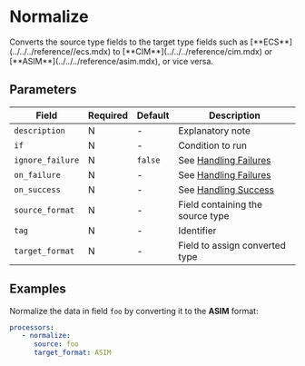 # Normalize

<Synopsis>
Converts the source type fields to the target type fields such as [**ECS**](../../../reference//ecs.mdx) to [**CIM**](../../../reference/cim.mdx) or [**ASIM**](../../../reference/asim.mdx), or vice versa.
</Synopsis>

## Parameters

|Field|Required|Default|Description|
|---|---|---|---|
|`description`|N|-|Explanatory note|
|`if`|N|-|Condition to run|
|`ignore_failure`|N|`false`|See [Handling Failures](../handling-failures.mdx)|
|`on_failure`|N|-|See [Handling Failures](../handling-failures.mdx)|
|`on_success`|N|-|See [Handling Success](../handling-success.mdx)|
|`source_format`|N|-|Field containing the source type|
|`tag`|N|-|Identifier|
|`target_format`|N|-|Field to assign converted type|

## Examples

Normalize the data in field `foo` by converting it to the **ASIM** format:

```yaml
processors:
   - normalize:
      source: foo
      target_format: ASIM
```
